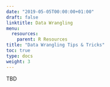 ```yaml
---
date: "2019-05-05T00:00:00+01:00"
draft: false
linktitle: Data Wrangling
menu:
  resources:
    parent: R Resources
title: "Data Wrangling Tips & Tricks"
toc: true
type: docs
weight: 3
---
```


TBD